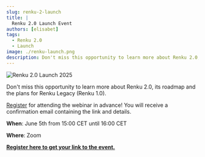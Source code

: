 ```yaml
---
slug: renku-2-launch
title: |
  Renku 2.0 Launch Event
authors: [elisabet]
tags:
  - Renku 2.0
  - Launch
image: ./renku-launch.png
description: Don't miss this opportunity to learn more about Renku 2.0, the roadmap and the plans for Renku Legacy (Renku 1.0).
---
```


![Renku 2.0 Launch 2025](./renku-launch.png)

Don't miss this opportunity to learn more about Renku 2.0, its roadmap and the plans for Renku
Legacy (Renku 1.0).

<!-- truncate -->

[Register](https://ethz.zoom.us/webinar/register/WN_aVhRxJjUQKekAXgPht-WHg) for attending the
webinar in advance! You will receive a confirmation email containing the link and details.

**When**: June 5th from 15:00 CET until 16:00 CET

**Where**: Zoom

[**Register here to get your link to the event.**](https://ethz.zoom.us/webinar/register/WN_aVhRxJjUQKekAXgPht-WHg)
